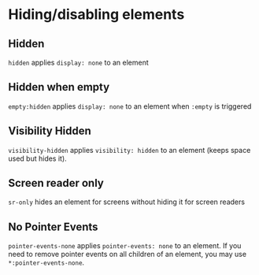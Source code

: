 
# Hiding/disabling elements

## Hidden

`hidden` applies `display: none` to an element

<Canvas withSource="open">
    <Story id="css-utilities-hidingdisablingcontent--hidden" />
</Canvas>

## Hidden when empty

`empty:hidden` applies `display: none` to an element when `:empty` is triggered

<Canvas withSource="open">
    <Story id="css-utilities-hidingdisablingcontent--empty:hidden" />
</Canvas>

## Visibility Hidden

`visibility-hidden` applies `visibility: hidden` to an element (keeps space used but hides it).

<Canvas withSource="open">
    <Story id="css-utilities-hidingdisablingcontent--visibility-hidden" />
</Canvas>

## Screen reader only

`sr-only` hides an element for screens without hiding it for screen readers

<Canvas withSource="open">
    <Story id="css-utilities-hidingdisablingcontent--screenreaders" />
</Canvas>

## No Pointer Events

`pointer-events-none` applies `pointer-events: none` to an element. If you need to remove pointer events on all children of an element, you may use `*:pointer-events-none`.

<Canvas withSource="open">
    <Story id="css-utilities-hidingdisablingcontent--pointer-events-none" />
</Canvas>
